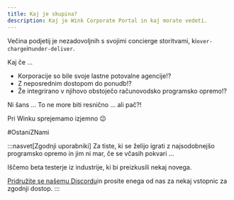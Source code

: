 ```yaml
---
title: Kaj je skupina?
description: Kaj je Wink Corporate Portal in kaj morate vedeti.
---
```


<CloudinaryImage width="700" height="525" resize="scale" quality="best" alt="Skupine kmalu na voljo" src="academy/group-coming-soon" errorImage="noimage_opaque_nyrtl0.png" />


Večina podjetij je nezadovoljnih s svojimi concierge storitvami, ki`over-charge`in`under-deliver`.

Kaj če ...

* Korporacije so bile svoje lastne potovalne agencije!?
* Z neposrednim dostopom do ponudb!?
* Že integrirano v njihovo obstoječo računovodsko programsko opremo!?

Ni šans ... To ne more biti resnično ... ali pač?!

Pri Winku sprejemamo izjemno 😉

\#OstaniZNami

:::nasvet\[Zgodnji uporabniki]
Za tiste, ki se želijo igrati z najsodobnejšo programsko opremo in jim ni mar, če se včasih pokvari ...

Iščemo beta testerje iz industrije, ki bi preizkusili nekaj novega.

[Pridružite se našemu Discordu](https://discord.gg/t3YETu8k5n)in prosite enega od nas za nekaj vstopnic za zgodnji dostop.
:::

